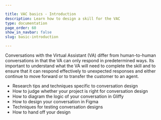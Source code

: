 ```yaml
---

title: VAC basics - Introduction
description: Learn how to design a skill for the VAC
type: documentation
page_order: 60
show_in_navbar: false
slug: basic-introduction

---
```



Conversations with the Virtual Assistant (VA) differ from human-to-human conversations in that the VA can only respond in predetermined ways. Its important to understand what the VA will need to complete the skill and to ensure that it can respond effectively to unexpected responses and either continue to move forward or to transfer the customer to an agent.

<Notification headerText="What your will learn in this section" textColor="#333366" icon="learn" backgroundColor="#eeeeff">

- Research tips and techniques specific to conversation design
- How to judge whether your project is right for conversation design
- How to diagram the logic of your conversation in Gliffy
- How to design your conversation in Figma
- Techniques for testing conversation designs
- How to hand off your design

</Notification>

